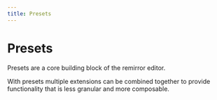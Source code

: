 ```yaml
---
title: Presets
---
```


# Presets

Presets are a core building block of the remirror editor.

With presets multiple extensions can be combined together to provide functionality that is less
granular and more composable.
